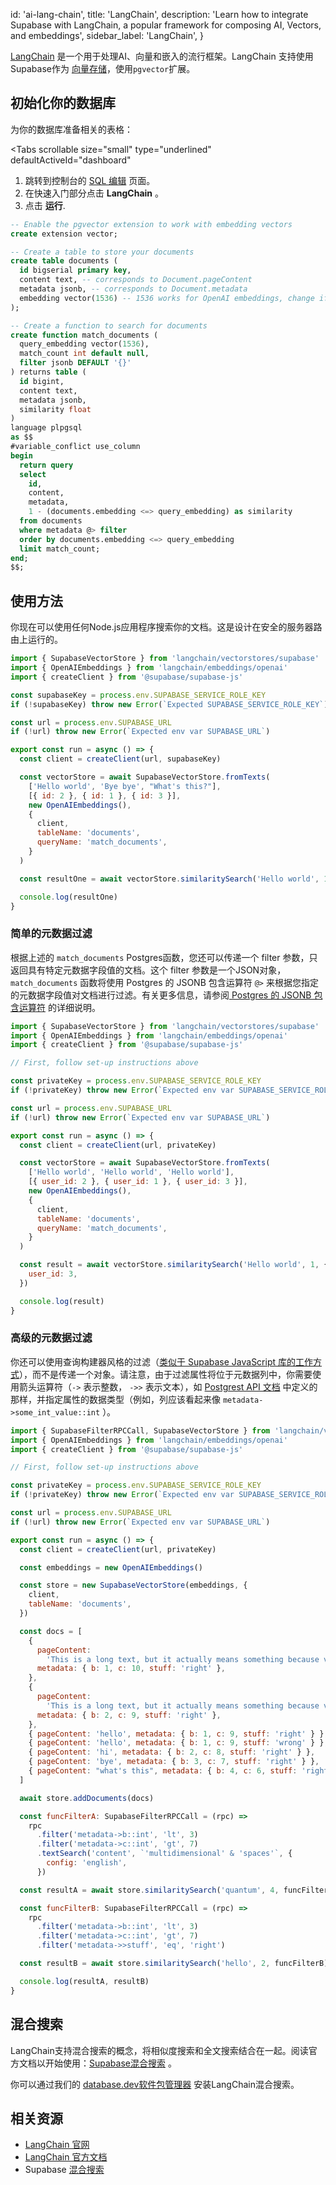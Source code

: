 
  id: 'ai-lang-chain',
  title: 'LangChain',
  description:
    'Learn how to integrate Supabase with LangChain, a popular framework for composing AI, Vectors, and embeddings',
  sidebar_label: 'LangChain',
}

[LangChain](langchain.com) 是一个用于处理AI、向量和嵌入的流行框架。LangChain 支持使用Supabase作为 [向量存储](https://js.langchain.com/docs/modules/indexes/vector_stores/integrations/supabase)，使用`pgvector`扩展。

## 初始化你的数据库

为你的数据库准备相关的表格：

<Tabs
  scrollable
  size="small"
  type="underlined"
  defaultActiveId="dashboard"
>
<TabPanel id="dashboard" label="控制台">

1. 跳转到控制台的 [SQL 编辑](https://supabase.com/dashboard/project/_/sql) 页面。
2. 在快速入门部分点击 **LangChain** 。
3. 点击 **运行**.

</TabPanel>

<TabPanel id="sql" label="SQL">

```sql
-- Enable the pgvector extension to work with embedding vectors
create extension vector;

-- Create a table to store your documents
create table documents (
  id bigserial primary key,
  content text, -- corresponds to Document.pageContent
  metadata jsonb, -- corresponds to Document.metadata
  embedding vector(1536) -- 1536 works for OpenAI embeddings, change if needed
);

-- Create a function to search for documents
create function match_documents (
  query_embedding vector(1536),
  match_count int default null,
  filter jsonb DEFAULT '{}'
) returns table (
  id bigint,
  content text,
  metadata jsonb,
  similarity float
)
language plpgsql
as $$
#variable_conflict use_column
begin
  return query
  select
    id,
    content,
    metadata,
    1 - (documents.embedding <=> query_embedding) as similarity
  from documents
  where metadata @> filter
  order by documents.embedding <=> query_embedding
  limit match_count;
end;
$$;
```

</TabPanel>
</Tabs>

## 使用方法
你现在可以使用任何Node.js应用程序搜索你的文档。这是设计在安全的服务器路由上运行的。

```js
import { SupabaseVectorStore } from 'langchain/vectorstores/supabase'
import { OpenAIEmbeddings } from 'langchain/embeddings/openai'
import { createClient } from '@supabase/supabase-js'

const supabaseKey = process.env.SUPABASE_SERVICE_ROLE_KEY
if (!supabaseKey) throw new Error(`Expected SUPABASE_SERVICE_ROLE_KEY`)

const url = process.env.SUPABASE_URL
if (!url) throw new Error(`Expected env var SUPABASE_URL`)

export const run = async () => {
  const client = createClient(url, supabaseKey)

  const vectorStore = await SupabaseVectorStore.fromTexts(
    ['Hello world', 'Bye bye', "What's this?"],
    [{ id: 2 }, { id: 1 }, { id: 3 }],
    new OpenAIEmbeddings(),
    {
      client,
      tableName: 'documents',
      queryName: 'match_documents',
    }
  )

  const resultOne = await vectorStore.similaritySearch('Hello world', 1)

  console.log(resultOne)
}
```

### 简单的元数据过滤

根据上述的 `match_documents`  Postgres函数，您还可以传递一个 filter 参数，只返回具有特定元数据字段值的文档。这个 filter 参数是一个JSON对象， `match_documents` 函数将使用 Postgres 的 JSONB 包含运算符 `@>` 来根据您指定的元数据字段值对文档进行过滤。有关更多信息，请参阅[ Postgres 的 JSONB 包含运算符](https://www.postgresql.org/docs/current/datatype-json.html#JSON-CONTAINMENT) 的详细说明。

```js
import { SupabaseVectorStore } from 'langchain/vectorstores/supabase'
import { OpenAIEmbeddings } from 'langchain/embeddings/openai'
import { createClient } from '@supabase/supabase-js'

// First, follow set-up instructions above

const privateKey = process.env.SUPABASE_SERVICE_ROLE_KEY
if (!privateKey) throw new Error(`Expected env var SUPABASE_SERVICE_ROLE_KEY`)

const url = process.env.SUPABASE_URL
if (!url) throw new Error(`Expected env var SUPABASE_URL`)

export const run = async () => {
  const client = createClient(url, privateKey)

  const vectorStore = await SupabaseVectorStore.fromTexts(
    ['Hello world', 'Hello world', 'Hello world'],
    [{ user_id: 2 }, { user_id: 1 }, { user_id: 3 }],
    new OpenAIEmbeddings(),
    {
      client,
      tableName: 'documents',
      queryName: 'match_documents',
    }
  )

  const result = await vectorStore.similaritySearch('Hello world', 1, {
    user_id: 3,
  })

  console.log(result)
}
```

### 高级的元数据过滤

你还可以使用查询构建器风格的过滤（[类似于 Supabase JavaScript 库的工作方式](https://supabase.com/docs/reference/javascript/using-filters)），而不是传递一个对象。请注意，由于过滤属性将位于元数据列中，你需要使用箭头运算符（`->` 表示整数， `->>` 表示文本），如 [Postgrest API 文档](https://postgrest.org/en/stable/references/api/tables_views.html?highlight=operators#json-columns) 中定义的那样，并指定属性的数据类型（例如，列应该看起来像 `metadata->some_int_value::int` ）。

```js
import { SupabaseFilterRPCCall, SupabaseVectorStore } from 'langchain/vectorstores/supabase'
import { OpenAIEmbeddings } from 'langchain/embeddings/openai'
import { createClient } from '@supabase/supabase-js'

// First, follow set-up instructions above

const privateKey = process.env.SUPABASE_SERVICE_ROLE_KEY
if (!privateKey) throw new Error(`Expected env var SUPABASE_SERVICE_ROLE_KEY`)

const url = process.env.SUPABASE_URL
if (!url) throw new Error(`Expected env var SUPABASE_URL`)

export const run = async () => {
  const client = createClient(url, privateKey)

  const embeddings = new OpenAIEmbeddings()

  const store = new SupabaseVectorStore(embeddings, {
    client,
    tableName: 'documents',
  })

  const docs = [
    {
      pageContent:
        'This is a long text, but it actually means something because vector database does not understand Lorem Ipsum. So I would need to expand upon the notion of quantum fluff, a theorectical concept where subatomic particles coalesce to form transient multidimensional spaces. Yet, this abstraction holds no real-world application or comprehensible meaning, reflecting a cosmic puzzle.',
      metadata: { b: 1, c: 10, stuff: 'right' },
    },
    {
      pageContent:
        'This is a long text, but it actually means something because vector database does not understand Lorem Ipsum. So I would need to proceed by discussing the echo of virtual tweets in the binary corridors of the digital universe. Each tweet, like a pixelated canary, hums in an unseen frequency, a fascinatingly perplexing phenomenon that, while conjuring vivid imagery, lacks any concrete implication or real-world relevance, portraying a paradox of multidimensional spaces in the age of cyber folklore.',
      metadata: { b: 2, c: 9, stuff: 'right' },
    },
    { pageContent: 'hello', metadata: { b: 1, c: 9, stuff: 'right' } },
    { pageContent: 'hello', metadata: { b: 1, c: 9, stuff: 'wrong' } },
    { pageContent: 'hi', metadata: { b: 2, c: 8, stuff: 'right' } },
    { pageContent: 'bye', metadata: { b: 3, c: 7, stuff: 'right' } },
    { pageContent: "what's this", metadata: { b: 4, c: 6, stuff: 'right' } },
  ]

  await store.addDocuments(docs)

  const funcFilterA: SupabaseFilterRPCCall = (rpc) =>
    rpc
      .filter('metadata->b::int', 'lt', 3)
      .filter('metadata->c::int', 'gt', 7)
      .textSearch('content', `'multidimensional' & 'spaces'`, {
        config: 'english',
      })

  const resultA = await store.similaritySearch('quantum', 4, funcFilterA)

  const funcFilterB: SupabaseFilterRPCCall = (rpc) =>
    rpc
      .filter('metadata->b::int', 'lt', 3)
      .filter('metadata->c::int', 'gt', 7)
      .filter('metadata->>stuff', 'eq', 'right')

  const resultB = await store.similaritySearch('hello', 2, funcFilterB)

  console.log(resultA, resultB)
}
```

## 混合搜索

LangChain支持混合搜索的概念，将相似度搜索和全文搜索结合在一起。阅读官方文档以开始使用：[Supabase混合搜索](https://js.langchain.com/docs/modules/indexes/retrievers/supabase-hybrid) 。

你可以通过我们的 [database.dev软件包管理器](https://database.dev/langchain/hybrid_search) 安装LangChain混合搜索。


## 相关资源

- [LangChain 官网](https://langchain.com/)
- [LangChain 官方文档](https://js.langchain.com/docs/modules/indexes/vector_stores/integrations/supabase)
- Supabase [混合搜索](https://js.langchain.com/docs/modules/indexes/retrievers/supabase-hybrid)


